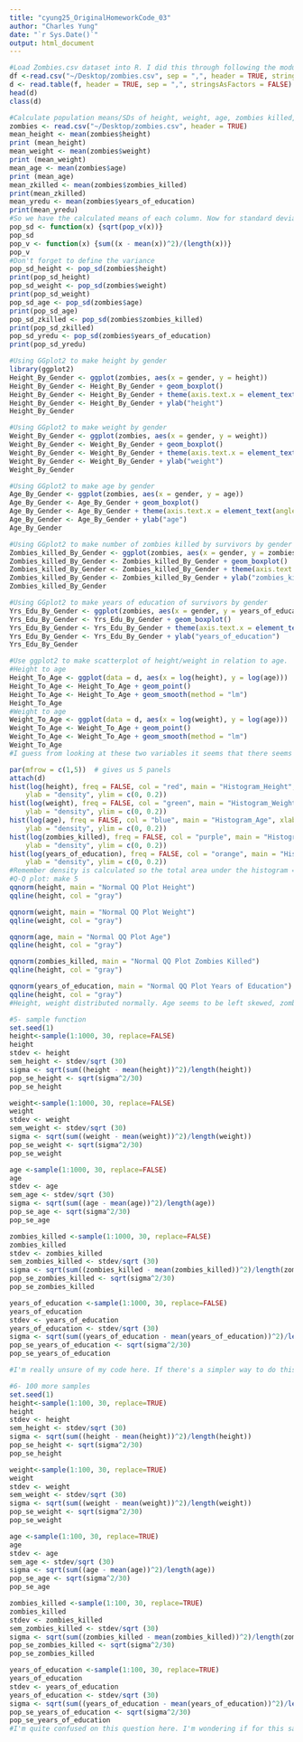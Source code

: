 ```yaml
---
title: "cyung25_OriginalHomeworkCode_03"
author: "Charles Yung"
date: "`r Sys.Date()`"
output: html_document
---
```

```r
#Load Zombies.csv dataset into R. I did this through following the module on uploading a local file
df <-read.csv("~/Desktop/zombies.csv", sep = ",", header = TRUE, stringsAsFactors = FALSE)
d <- read.table(f, header = TRUE, sep = ",", stringsAsFactors = FALSE)
head(d)
class(d)
```
```r
#Calculate population means/SDs of height, weight, age, zombies killed, years of education. 
zombies <- read.csv("~/Desktop/zombies.csv", header = TRUE)
mean_height <- mean(zombies$height)
print (mean_height)
mean_weight <- mean(zombies$weight)
print (mean_weight)
mean_age <- mean(zombies$age)
print (mean_age)
mean_zkilled <- mean(zombies$zombies_killed)
print(mean_zkilled)
mean_yredu <- mean(zombies$years_of_education)
print(mean_yredu)
#So we have the calculated means of each column. Now for standard deviation for each column. First define population standard deviation function. 
pop_sd <- function(x) {sqrt(pop_v(x))}
pop_sd
pop_v <- function(x) {sum((x - mean(x))^2)/(length(x))}
pop_v
#Don't forget to define the variance
pop_sd_height <- pop_sd(zombies$height)
print(pop_sd_height)
pop_sd_weight <- pop_sd(zombies$weight)
print(pop_sd_weight)
pop_sd_age <- pop_sd(zombies$age)
print(pop_sd_age)
pop_sd_zkilled <- pop_sd(zombies$zombies_killed)
print(pop_sd_zkilled)
pop_sd_yredu <- pop_sd(zombies$years_of_education)
print(pop_sd_yredu)
```
```r
#Using GGplot2 to make height by gender 
library(ggplot2)
Height_By_Gender <- ggplot(zombies, aes(x = gender, y = height)) 
Height_By_Gender <- Height_By_Gender + geom_boxplot()
Height_By_Gender <- Height_By_Gender + theme(axis.text.x = element_text(angle = 90))
Height_By_Gender <- Height_By_Gender + ylab("height")
Height_By_Gender
```

```r
#Using GGplot2 to make weight by gender 
Weight_By_Gender <- ggplot(zombies, aes(x = gender, y = weight)) 
Weight_By_Gender <- Weight_By_Gender + geom_boxplot()
Weight_By_Gender <- Weight_By_Gender + theme(axis.text.x = element_text(angle = 90))
Weight_By_Gender <- Weight_By_Gender + ylab("weight")
Weight_By_Gender
```

```r
#Using GGplot2 to make age by gender 
Age_By_Gender <- ggplot(zombies, aes(x = gender, y = age)) 
Age_By_Gender <- Age_By_Gender + geom_boxplot()
Age_By_Gender <- Age_By_Gender + theme(axis.text.x = element_text(angle = 90))
Age_By_Gender <- Age_By_Gender + ylab("age")
Age_By_Gender
```

```r
#Using GGplot2 to make number of zombies killed by survivors by gender 
Zombies_killed_By_Gender <- ggplot(zombies, aes(x = gender, y = zombies_killed)) 
Zombies_killed_By_Gender <- Zombies_killed_By_Gender + geom_boxplot()
Zombies_killed_By_Gender <- Zombies_killed_By_Gender + theme(axis.text.x = element_text(angle = 90))
Zombies_killed_By_Gender <- Zombies_killed_By_Gender + ylab("zombies_killed")
Zombies_killed_By_Gender
```

```r
#Using GGplot2 to make years of education of survivors by gender 
Yrs_Edu_By_Gender <- ggplot(zombies, aes(x = gender, y = years_of_education)) 
Yrs_Edu_By_Gender <- Yrs_Edu_By_Gender + geom_boxplot()
Yrs_Edu_By_Gender <- Yrs_Edu_By_Gender + theme(axis.text.x = element_text(angle = 90))
Yrs_Edu_By_Gender <- Yrs_Edu_By_Gender + ylab("years_of_education")
Yrs_Edu_By_Gender
```

```r
#Use ggplot2 to make scatterplot of height/weight in relation to age.
#Height to age
Height_To_Age <- ggplot(data = d, aes(x = log(height), y = log(age)))
Height_To_Age <- Height_To_Age + geom_point()
Height_To_Age <- Height_To_Age + geom_smooth(method = "lm")
Height_To_Age
#Weight to age
Weight_To_Age <- ggplot(data = d, aes(x = log(weight), y = log(age)))
Weight_To_Age <- Weight_To_Age + geom_point()
Weight_To_Age <- Weight_To_Age + geom_smooth(method = "lm")
Weight_To_Age
#I guess from looking at these two variables it seems that there seems to be a generally positive correlation between both height and age and weight and age, but there seems to be more anomalies and outlying data points concerning the weight and age. 
```

```r
par(mfrow = c(1,5))  # gives us 5 panels
attach(d)
hist(log(height), freq = FALSE, col = "red", main = "Histogram_Height", xlab = "log(height)",
    ylab = "density", ylim = c(0, 0.2))
hist(log(weight), freq = FALSE, col = "green", main = "Histogram_Weight", xlab = "log(weight)",
    ylab = "density", ylim = c(0, 0.2))
hist(log(age), freq = FALSE, col = "blue", main = "Histogram_Age", xlab = "log(age)",
    ylab = "density", ylim = c(0, 0.2))
hist(log(zombies_killed), freq = FALSE, col = "purple", main = "Histogram_Zombies_killed", xlab = "log(zombies_killed)",
    ylab = "density", ylim = c(0, 0.2))
hist(log(years_of_education), freq = FALSE, col = "orange", main = "Histogram_years_of_education", xlab = "log(years_of_education)",
    ylab = "density", ylim = c(0, 0.2))
#Remember density is calculated so the total area under the histogram = 1
#Q-Q plot: make 5
qqnorm(height, main = "Normal QQ Plot Height")
qqline(height, col = "gray")

qqnorm(weight, main = "Normal QQ Plot Weight")
qqline(weight, col = "gray")

qqnorm(age, main = "Normal QQ Plot Age")
qqline(height, col = "gray")

qqnorm(zombies_killed, main = "Normal QQ Plot Zombies Killed")
qqline(height, col = "gray")

qqnorm(years_of_education, main = "Normal QQ Plot Years of Education")
qqline(height, col = "gray")
#Height, weight distributed normally. Age seems to be left skewed, zombies killed appears right skewed following Poisson, education years is left skewed.
```

```r
#5- sample function
set.seed(1)
height<-sample(1:1000, 30, replace=FALSE)
height
stdev <- height
sem_height <- stdev/sqrt (30)
sigma <- sqrt(sum((height - mean(height))^2)/length(height))
pop_se_height <- sqrt(sigma^2/30)
pop_se_height

weight<-sample(1:1000, 30, replace=FALSE)
weight
stdev <- weight
sem_weight <- stdev/sqrt (30)
sigma <- sqrt(sum((weight - mean(weight))^2)/length(weight))
pop_se_weight <- sqrt(sigma^2/30)
pop_se_weight

age <-sample(1:1000, 30, replace=FALSE)
age
stdev <- age
sem_age <- stdev/sqrt (30)
sigma <- sqrt(sum((age - mean(age))^2)/length(age))
pop_se_age <- sqrt(sigma^2/30)
pop_se_age

zombies_killed <-sample(1:1000, 30, replace=FALSE)
zombies_killed
stdev <- zombies_killed
sem_zombies_killed <- stdev/sqrt (30)
sigma <- sqrt(sum((zombies_killed - mean(zombies_killed))^2)/length(zombies_killed))
pop_se_zombies_killed <- sqrt(sigma^2/30)
pop_se_zombies_killed

years_of_education <-sample(1:1000, 30, replace=FALSE)
years_of_education
stdev <- years_of_education
years_of_education <- stdev/sqrt (30)
sigma <- sqrt(sum((years_of_education - mean(years_of_education))^2)/length(years_of_education))
pop_se_years_of_education <- sqrt(sigma^2/30)
pop_se_years_of_education

#I'm really unsure of my code here. If there's a simpler way to do this I'd love some suggestions, and I've also got to bootstrap my data. Since I'm really behind i'm going to move on for the purpose of the draft. 
```

```r
#6- 100 more samples
set.seed(1)
height<-sample(1:100, 30, replace=TRUE)
height
stdev <- height
sem_height <- stdev/sqrt (30)
sigma <- sqrt(sum((height - mean(height))^2)/length(height))
pop_se_height <- sqrt(sigma^2/30)
pop_se_height

weight<-sample(1:100, 30, replace=TRUE)
weight
stdev <- weight
sem_weight <- stdev/sqrt (30)
sigma <- sqrt(sum((weight - mean(weight))^2)/length(weight))
pop_se_weight <- sqrt(sigma^2/30)
pop_se_weight

age <-sample(1:100, 30, replace=TRUE)
age
stdev <- age
sem_age <- stdev/sqrt (30)
sigma <- sqrt(sum((age - mean(age))^2)/length(age))
pop_se_age <- sqrt(sigma^2/30)
pop_se_age

zombies_killed <-sample(1:100, 30, replace=TRUE)
zombies_killed
stdev <- zombies_killed
sem_zombies_killed <- stdev/sqrt (30)
sigma <- sqrt(sum((zombies_killed - mean(zombies_killed))^2)/length(zombies_killed))
pop_se_zombies_killed <- sqrt(sigma^2/30)
pop_se_zombies_killed

years_of_education <-sample(1:100, 30, replace=TRUE)
years_of_education
stdev <- years_of_education
years_of_education <- stdev/sqrt (30)
sigma <- sqrt(sum((years_of_education - mean(years_of_education))^2)/length(years_of_education))
pop_se_years_of_education <- sqrt(sigma^2/30)
pop_se_years_of_education
#I'm quite confused on this question here. I'm wondering if for this sample we draw with replacement. I'm also confused on what graph would be appropriate (histogram?)
```

